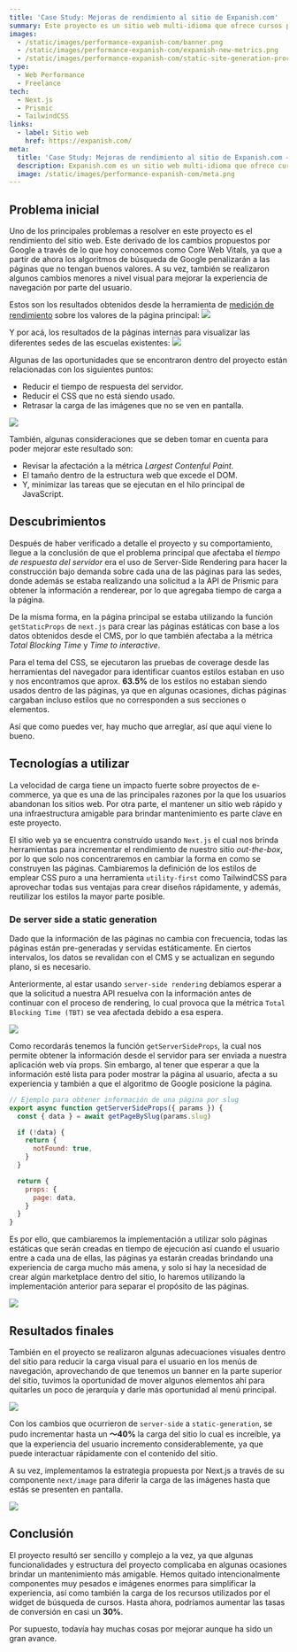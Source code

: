 ```yaml
---
title: 'Case Study: Mejoras de rendimiento al sitio de Expanish.com'
summary: Este proyecto es un sitio web multi-idioma que ofrece cursos para aprender el idioma español en diferentes sedes alrededor del mundo. Está construido usando Next.js y posee una capa de gestión de contenido (CMS) en Prismic desde el cual se actualiza la información del sitio.
images: 
  - /static/images/performance-expanish-com/banner.png
  - /static/images/performance-expanish-com/expanish-new-metrics.png
  - /static/images/performance-expanish-com/static-site-generation-process.png
type:
  - Web Performance
  - Freelance
tech:
  - Next.js
  - Prismic
  - TailwindCSS
links:
  - label: Sitio web
    href: https://expanish.com/
meta:
  title: 'Case Study: Mejoras de rendimiento al sitio de Expanish.com — Javier Diaz'
  description: Expanish.com es un sitio web multi-idioma que ofrece cursos para aprender el idioma español en diferentes sedes alrededor del mundo. Está construido usando Next.js y posee una capa de gestión de contenido (CMS) en Prismic desde el cual se actualiza la información del sitio.
  image: /static/images/performance-expanish-com/meta.png
---
```


## Problema inicial
Uno de los principales problemas a resolver en este proyecto es el rendimiento del sitio web. Este derivado de los cambios propuestos por Google a través de lo que hoy conocemos como Core Web Vitals, ya que a partir de ahora los algoritmos de búsqueda de Google penalizarán a las páginas que no tengan buenos valores. A su vez, también se realizaron algunos cambios menores a nivel visual para mejorar la experiencia de navegación por parte del usuario.

Estos son los resultados obtenidos desde la herramienta de [medición de rendimiento](https://web.dev/measure/) sobre los valores de la página principal:
<Image
  width={976}
  height={580}
  src="/static/images/performance-expanish-com/expanish-performance-homepage.png"
  caption="Página principal: Prueba de rendimiento"
  />

Y por acá, los resultados de la páginas internas para visualizar las diferentes sedes de las escuelas existentes:
<Image
  width={976}
  height={580}
  src="/static/images/performance-expanish-com/performance-school-page.png"
  caption="School Page: Prueba de rendimiento en la página de la sede en Barcelona"
  />

Algunas de las oportunidades que se encontraron dentro del proyecto están relacionadas con los siguientes puntos:
- Reducir el tiempo de respuesta del servidor.
- Reducir el CSS que no está siendo usado.
- Retrasar la carga de las imágenes que no se ven en pantalla.

<Image
  width={976}
  height={476}
  src="/static/images/performance-expanish-com/expanish-oportunities-diagnostics.png"
  caption="Oportunidades y diagnósticos obtenidos desde web.dev"
  />

También, algunas consideraciones que se deben tomar en cuenta para poder mejorar este resultado son:
- Revisar la afectación a la métrica *Largest Contenful Paint*.
- El tamaño dentro de la estructura web que excede el DOM.
- Y, minimizar las tareas que se ejecutan en el hilo principal de JavaScript.

## Descubrimientos
Después de haber verificado a detalle el proyecto y su comportamiento, llegue a la conclusión de que el problema principal que afectaba el *tiempo de respuesta del servidor* era el uso de Server-Side Rendering para hacer la construcción bajo demanda sobre cada una de las páginas para las sedes, donde además se estaba realizando una solicitud a la API de Prismic para obtener la información a renderear, por lo que agregaba tiempo de carga a la página.

De la misma forma, en la página principal se estaba utilizando la función `getStaticProps` de `next.js` para crear las páginas estáticas con base a los datos obtenidos desde el CMS, por lo que también afectaba a la métrica *Total Blocking Time* y *Time to interactive*.

Para el tema del CSS, se ejecutaron las pruebas de coverage desde las herramientas del navegador para identificar cuantos estilos estaban en uso y nos encontramos que aprox. **63.5%** de los estilos no estaban siendo usados dentro de las páginas, ya que en algunas ocasiones, dichas páginas cargaban incluso estilos que no corresponden a sus secciones o elementos.

Así que como puedes ver, hay mucho que arreglar, así que aquí viene lo bueno.

## Tecnologías a utilizar
La velocidad de carga tiene un impacto fuerte sobre proyectos de e-commerce, ya que es una de las principales razones por la que los usuarios abandonan los sitios web. Por otra parte, el mantener un sitio web rápido y una infraestructura amigable para brindar mantenimiento es parte clave en este proyecto.

El sitio web ya se encuentra construido usando `Next.js` el cual nos brinda herramientas para incrementar el rendimiento de nuestro sitio *out-the-box*, por lo que solo nos concentraremos en cambiar la forma en como se construyen las páginas. Cambiaremos la definición de los estilos de emplear CSS puro a una herramienta `utility-first` como TailwindCSS para aprovechar todas sus ventajas para crear diseños rápidamente, y además, reutilizar los estilos la mayor parte posible.

### De server side a static generation
Dado que la información de las páginas no cambia con frecuencia, todas las páginas están pre-generadas y servidas estáticamente. En ciertos intervalos, los datos se revalidan con el CMS y se actualizan en segundo plano, si es necesario.

Anteriormente, al estar usando `server-side rendering` debíamos esperar a que la solicitud a nuestra API resuelva con la información antes de continuar con el proceso de rendering, lo cual provoca que la métrica `Total Blocking Time (TBT)` se vea afectada debido a esa espera.

<Image
  width={976}
  height={420}
  src="/static/images/performance-expanish-com/server-side-rendering-process.png"
  caption="Proceso utilizando server-side rendering (Situación actual)"
  />

Como recordarás tenemos la función `getServerSideProps`, la cual nos permite obtener la información desde el servidor para ser enviada a nuestra aplicación web vía props. Sin embargo, al tener que esperar a que la información esté lista para poder mostrar la página al usuario, afecta a su experiencia y también a que el algoritmo de Google posicione la página.

```js:/pages/[slug].js
// Ejemplo para obtener información de una página por slug
export async function getServerSideProps({ params }) {
  const { data } = await getPageBySlug(params.slug)

  if (!data) {
    return {
      notFound: true,
    }
  }

  return {
    props: {
      page: data,
    }
  }
}
```

Es por ello, que cambiaremos la implementación a utilizar solo páginas estáticas que serán creadas en tiempo de ejecución así cuando el usuario entre a cada una de ellas, las páginas ya estarán creadas brindando una experiencia de carga mucho más amena, y solo si hay la necesidad de crear algún marketplace dentro del sitio, lo haremos utilizando la implementación anterior para separar el propósito de las páginas.

<Image
  width={976}
  height={676}
  src="/static/images/performance-expanish-com/static-site-generation-process.png"
  caption="Proceso utilizando static-site generation (Nueva implementación)"
  />

## Resultados finales
También en el proyecto se realizaron algunas adecuaciones visuales dentro del sitio para reducir la carga visual para el usuario en los menús de navegación, aprovechando de que tenemos un banner en la parte superior del sitio, tuvimos la oportunidad de mover algunos elementos ahí para quitarles un poco de jerarquía y darle más oportunidad al menú principal.

<Image
  width={976}
  height={106}
  src="/static/images/performance-expanish-com/expanish-new-navigation.png"
  caption="Mejoras visuales en la navegación del sitio"
  />

Con los cambios que ocurrieron de `server-side` a `static-generation`, se pudo incrementar hasta un **～40%** la carga del sitio lo cual es increíble, ya que la experiencia del usuario incremento considerablemente, ya que puede interactuar rápidamente con el contenido del sitio.

A su vez, implementamos la estrategia propuesta por Next.js a través de su componente `next/image` para diferir la carga de las imágenes hasta que estás se presenten en pantalla.

<Image
  width={976}
  height={620}
  src="/static/images/performance-expanish-com/expanish-new-metrics.png"
  caption="Prueba de rendimiento después de los cambios"
  />

## Conclusión
El proyecto resultó ser sencillo y complejo a la vez, ya que algunas funcionalidades y estructura del proyecto complicaba en algunas ocasiones brindar un mantenimiento más amigable. Hemos quitado intencionalmente componentes muy pesados e imágenes enormes para simplificar la experiencia, así como también la carga de los recursos utilizados por el widget de búsqueda de cursos. Hasta ahora, podríamos aumentar las tasas de conversión en casi un **30%**.

Por supuesto, todavía hay muchas cosas por mejorar aunque ha sido un gran avance.